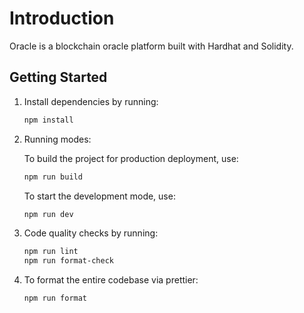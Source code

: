 # Introduction

Oracle is a blockchain oracle platform built with Hardhat and Solidity.

## Getting Started

1. Install dependencies by running:

    ```bash
    npm install
    ```

2. Running modes:

    To build the project for production deployment, use:

    ```bash
    npm run build
    ```

    To start the development mode, use:

    ```bash
    npm run dev
    ```

3. Code quality checks by running:

    ```bash
    npm run lint
    npm run format-check
    ```

4. To format the entire codebase via prettier:

    ```bash
    npm run format
    ```
